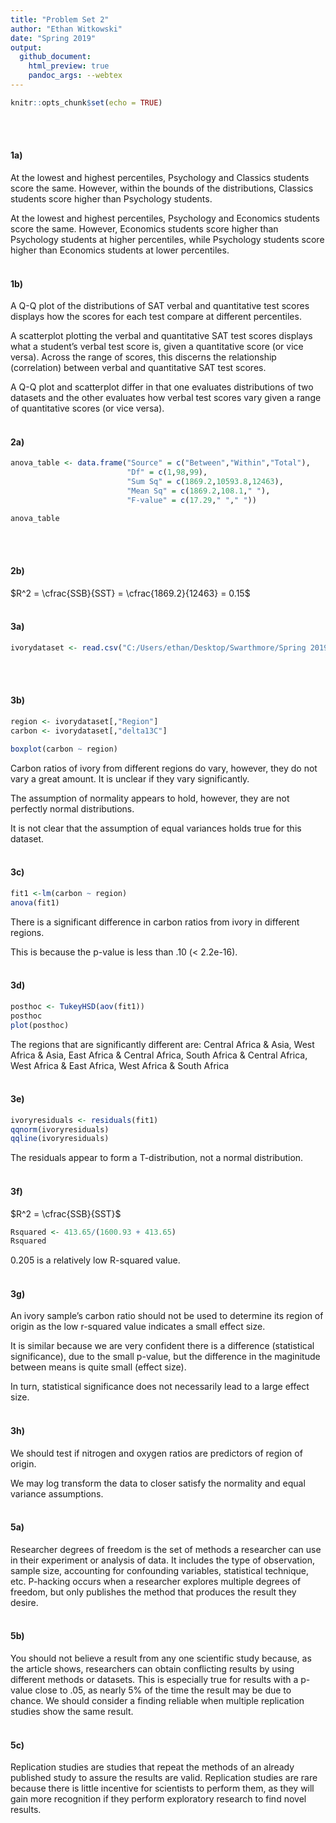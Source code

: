 ---
title: "Problem Set 2"
author: "Ethan Witkowski"
date: "Spring 2019"
output: 
  github_document:
    html_preview: true
    pandoc_args: --webtex
---

```{r setup, include=FALSE}
knitr::opts_chunk$set(echo = TRUE)
```
<br>
<br>

#### 1a)

At the lowest and highest percentiles, Psychology and Classics students score the same. However, within the bounds of the distributions, Classics students score higher than Psychology students.

At the lowest and highest percentiles, Psychology and Economics students score the same. However, Economics students score higher than Psychology students at higher percentiles, while Psychology students score higher than Economics students at lower percentiles.
<br>
<br>

#### 1b)

A Q-Q plot of the distributions of SAT verbal and quantitative test scores displays how the scores for each test compare at different percentiles.

A scatterplot plotting the verbal and quantitative SAT test scores displays what a student’s verbal test score is, given a quantitative score (or vice versa). Across the range of scores, this discerns the relationship (correlation) between verbal and quantitative SAT test scores.

A Q-Q plot and scatterplot differ in that one evaluates distributions of two datasets and the other evaluates how verbal test scores vary given a range of quantitative scores (or vice versa).
<br>
<br>

#### 2a)

```{r}
anova_table <- data.frame("Source" = c("Between","Within","Total"),
                          "Df" = c(1,98,99),
                          "Sum Sq" = c(1869.2,10593.8,12463),
                          "Mean Sq" = c(1869.2,108.1," "),
                          "F-value" = c(17.29," "," "))

anova_table
```
<br>
<br>

#### 2b)

$R^2 = \cfrac{SSB}{SST} = \cfrac{1869.2}{12463} = 0.15$
<br>
<br>

#### 3a)

```{r}
ivorydataset <- read.csv("C:/Users/ethan/Desktop/Swarthmore/Spring 2019/Statistics II/Problem Sets/Problem Set 2/ivory.csv", header = T)
```
<br>
<br>

#### 3b)

```{r}

region <- ivorydataset[,"Region"]
carbon <- ivorydataset[,"delta13C"]

boxplot(carbon ~ region)
```

Carbon ratios of ivory from different regions do vary, however, they do not vary a great amount. It is unclear if they vary significantly.

The assumption of normality appears to hold, however, they are not perfectly normal distributions.

It is not clear that the assumption of equal variances holds true for this dataset.
<br>
<br>

#### 3c)

```{r}
fit1 <-lm(carbon ~ region)
anova(fit1)
```

There is a significant difference in carbon ratios from ivory in different regions.

This is because the p-value is less than .10 (< 2.2e-16).
<br>
<br>

#### 3d)

```{r}
posthoc <- TukeyHSD(aov(fit1))
posthoc
plot(posthoc)
```

The regions that are significantly different are:
Central Africa & Asia, West Africa & Asia, East Africa & Central Africa, 
South Africa & Central Africa, West Africa & East Africa, West Africa & South Africa
<br>
<br>

#### 3e)

```{r}
ivoryresiduals <- residuals(fit1)
qqnorm(ivoryresiduals)
qqline(ivoryresiduals)
```

The residuals appear to form a T-distribution, not a normal distribution.
<br>
<br>

#### 3f)

$R^2 =  \cfrac{SSB}{SST}$
```{r}
Rsquared <- 413.65/(1600.93 + 413.65)
Rsquared
```

0.205 is a relatively low R-squared value.
<br>
<br>

#### 3g)

An ivory sample's carbon ratio should not be used to determine its region of origin as the low r-squared value indicates a small effect size.

It is similar because we are very confident there is a difference (statistical significance), due to the small p-value, but the difference in the maginitude between means is quite small (effect size).

In turn, statistical significance does not necessarily lead to a large effect size.
<br>
<br>

#### 3h)
We should test if nitrogen and oxygen ratios are predictors of region of origin.

We may log transform the data to closer satisfy the normality and equal variance assumptions.
<br>
<br>

#### 5a)

Researcher degrees of freedom is the set of methods a researcher can use in their experiment or analysis of data. It includes the type of observation, sample size, accounting for confounding variables, statistical technique, etc. P-hacking occurs when a researcher explores multiple degrees of freedom, but only publishes the method that produces the result they desire.
<br>
<br>

#### 5b)
You should not believe a result from any one scientific study because, as the article shows, researchers can obtain conflicting results by using different methods or datasets. This is especially true for results with a p-value close to .05, as nearly 5% of the time the result may be due to chance. We should consider a finding reliable when multiple replication studies show the same result.
<br>
<br>

#### 5c)
Replication studies are studies that repeat the methods of an already published study to assure the results are valid. Replication studies are rare because there is little incentive for scientists to perform them, as they will gain more recognition if they perform exploratory research to find novel results.

